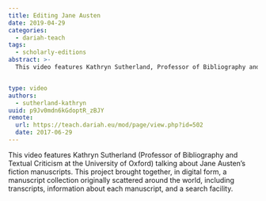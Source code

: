 ```yaml
---
title: Editing Jane Austen
date: 2019-04-29
categories:
  - dariah-teach
tags:
  - scholarly-editions
abstract: >-
  This video features Kathryn Sutherland, Professor of Bibliography and Textual Criticism at the University of Oxford, talking about the Jane Austen Fiction Manuscripts Project.


type: video
authors:
  - sutherland-kathryn
uuid: p9Jv0mdn6kGdoptR_zBJY
remote:
  url: https://teach.dariah.eu/mod/page/view.php?id=502
  date: 2017-06-29
---
```


This video features Kathryn Sutherland (Professor of Bibliography and Textual Criticism at the University of Oxford) talking about Jane Austen’s fiction manuscripts. This project brought together, in digital form, a manuscript collection originally scattered around the world, including transcripts, information about each manuscript, and a search facility.

<VideoCard
  title="DH in Practice"
  subtitle="Editing Jane Austen"
  id="IUJzctu1VXQ"
  image="/assets/images/cms/posts/editing-jane-austen/kathryn-sutherland.jpg"
/>
